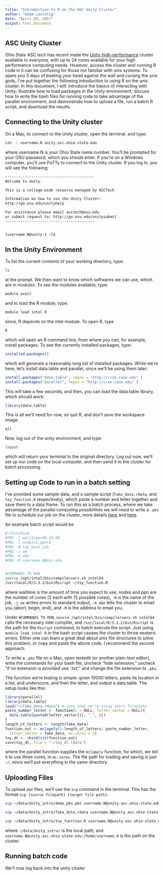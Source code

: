 ```yaml
---
title: "Introduction to R on the ASC Unity Cluster"
author: "Adam Lauretig"
date: "April 28, 2017"
output: html_document
---
```


## ASC Unity Cluster

Ohio State ASC tech has recent made the [Unity high-performance](https://osuasc.teamdynamix.com/TDClient/KB/?CategoryID=4582 "Unity") cluster available to everyone, with up to 24 cores available for your high performance computing needs.  However, access the cluster and running R code in it can be confusing for those not familiar with unix systems. To spare you 3 days of beating your head against the wall and cursing the unix gods, I've put together the following introduction to using R on the unix cluster.  In this document, I will: introduce the basics of interacting with Unity; illustrate how to load packages in the Unity environment; discuss how to write the bash files for running code to take advantage of the parallel environment; and demonstrate how to upload a file, run a batch R script, and download the results.

## Connecting to the Unity cluster

On a Mac, to connect to the Unity cluster, open the terminal, and type:

```bash
ssh -l username.N unity.asc.ohio-state.edu

```
where username.N is your Ohio State name.number.  You'll be prompted for your OSU password, which you should enter. If you're on a Windows computer, you'll use PuTTy to connect to the Unity cluster.  If you log in, you will see the following:
```bash
-----------------------------------------
Welcome to Unity.

This is a college-wide resource managed by ASCTech

Information on how to use the Unity Cluster:
http://go.osu.edu/unityhelp

For assistance please email asctech@osu.edu
or submit request to: http://go.osu.edu/unitysubmit
-----------------------------------------


[username.N@unity-1 ~]$ 

```


## In the Unity Environment
To list the current contents of your working directory, type: 
```bash
ls
```

at the prompt. We then want to know which softwares we can use, which are in *modules*.  To see the modules available, type:
```bash
module avail
```

and to load the R module, type:
```bash
module load intel R
```
since, R depends on the intel module. To open R, type
```bash
R
```
which will open an R command line, from where you can, for example, install packages.  To see the currently installed packages, type:
```r
installed.packages()
```
which will generate a reasonably long list of installed packages.  While we're here, let's install data.table and parallel, since we'll be using them later:
```r
install.packages("data.table", repos = "http://cran.case.edu" )
install.packages("parallel", repos = "http://cran.case.edu" )

```
This will take a few seconds, and then, you can load the data.table library, which should work:
```r
library(data.table)
```
This is all we'll need for now, so quit R, and don't save the workspace image:
```r
q()
```

Now, log out of the unity environment, and type:
```bash
logout
```
which will return your terminal to the original directory.  Log out now, we'll set up our code on the local computer, and then send it to the cluster for batch processing.

## Setting up Code to run in a batch setting

I've provided some sample data, and a sample script (`fake_data.rdata`, and `toy_function.R` respectively), which paste a number and letter together and save them to a data frame. To run this as a batch process, where we take advantage of the parallel computing possibilities we will need to write a `.pbs` file to schedule our job on the cluster, more details [here](https://osuasc.teamdynamix.com/TDClient/KB/ArticleDet?ID=23180 "Unity cluster") and [here](https://www.osc.edu/content/batch-tutorial "OSC tutorial").

An example batch script would be 
```bash
#!/bin/bash
#PBS -l walltime=00:10:00
#PBS -l nodes=1:ppn=3
#PBS -N toy_bash_job
#PBS -j oe 
#PBS -m abe
#PBS -M username.N@osu.edu


#COMMANDS TO RUN
source /opt/intel/bin/compilervars.sh intel64
/usr/local/R/3.3.2/bin/Rscript ~/toy_function.R
```
where walltime is the amount of time you expect to use, nodes and ppn are the number of cores (2 each with 12 possible cores), `-N` is the name of the job, `-j oe` writes errors to standard output, `-m abe` tells the cluster to email you (abort, begin, end), and `-M` is the address to email you.  

Under `#COMMANDS TO RUN`, `source /opt/intel/bin/compilervars.sh intel64` calls the necessary intel compiler, and `/usr/local/R/3.3.2/bin/Rscript` is the path for the `Rscript` command, to batch execute the script.  Just using `module load intel R` in the bash script causes the cluster to throw esoteric errors.  Either one can learn a great deal about unix file structures to solve this problem, or copy and paste the above code.  I recommend the second approach.

To write a `.pbs` file on a Mac, open textedit (or another plain-text editor), write the commands for your bash file, uncheck "hide extension," uncheck "if no extension is provided use '.txt'," and change the file extension to `.pbs`.

The function we're testing is simple: given 10000 letters, paste its location in a list, and underscore, and then the letter, and output a data.table. The setup looks like this:
```r
library(parallel)
library(data.table)
load("~/fake_data.rdata") # note that we're using short filepaths
paste_number_letter <- function(i = NULL, letter_vector = NULL){
  data.table(paste0(letter_vector[i], "_", i))
}
length_of_letters <- length(fake_data)
function_out <- mclapply(1:length_of_letters, paste_number_letter, 
  letter_vector = fake_data, mc.cores = 3)
toy_dt <- rbindlist(function_out)
save(toy_dt, file = "~/toy_dt.rdata")
```
where the parallel function supplies the `mclapply` function, for which, we tell it to use three cores, in `mc.cores`.  The file path for loading and saving is just `~/`, since we'll put everything in the same directory.

## Uploading Files

To upload our files, we'll use the `scp` command in the terminal. This has the format `scp [source filepath] [target file path]`:

```bash
scp ~/data/Unity_intro/demo_pbs.pbs username.N@unity.asc.ohio-state.edu:/home/username.N

scp ~/data/Unity_intro/fake_data.rdata username.N@unity.asc.ohio-state.edu:/home/username.N

scp ~/data/Unity_intro/toy_function.R username.N@unity.asc.ohio-state.edu:/home/username.N

```
where `~/data/Unity_intro/` is the local path, and `username.N@unity.asc.ohio-state.edu:/home/username.N` is the path on the cluster.

## Running batch code

We'll now log back into the unity cluster

